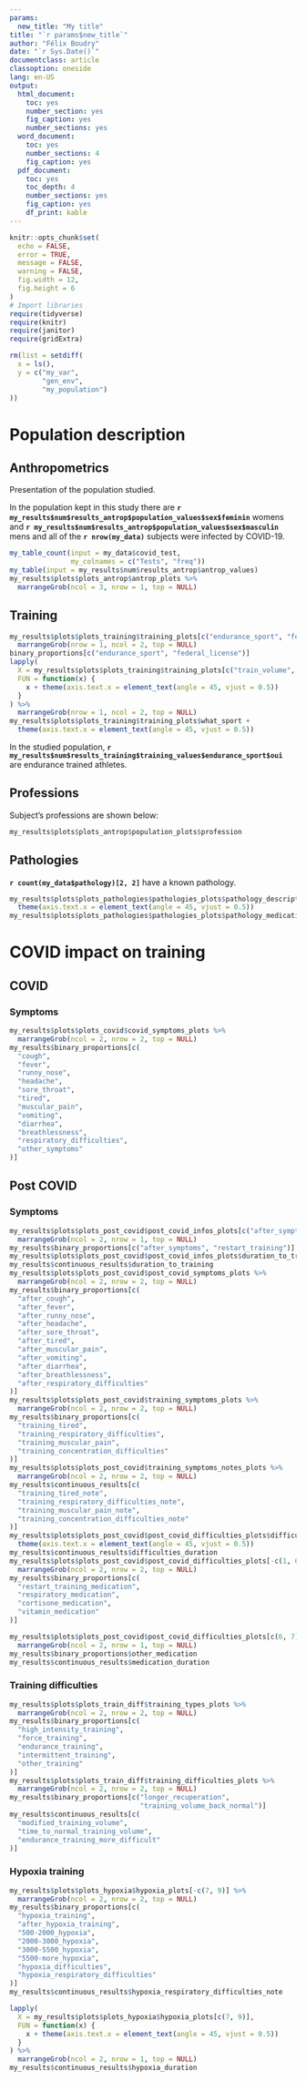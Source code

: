 ```yaml
---
params:
  new_title: "My title"
title: "`r params$new_title`"
author: "Félix Boudry"
date: "`r Sys.Date()`"
documentclass: article
classoption: oneside
lang: en-US
output:
  html_document: 
    toc: yes
    number_section: yes
    fig_caption: yes
    number_sections: yes
  word_document:
    toc: yes
    number_sections: 4
    fig_caption: yes
  pdf_document: 
    toc: yes
    toc_depth: 4
    number_sections: yes
    fig_caption: yes
    df_print: kable
---
```


```r
knitr::opts_chunk$set(
  echo = FALSE,
  error = TRUE,
  message = FALSE,
  warning = FALSE,
  fig.width = 12,
  fig.height = 6
)
# Import libraries
require(tidyverse)
require(knitr)
require(janitor)
require(gridExtra)
```

```r
rm(list = setdiff(
  x = ls(),
  y = c("my_var",
        "gen_env",
        "my_population")
))
```

# Population description

## Anthropometrics

Presentation of the population studied.

In the population kept in this study there are
**`r my_results$num$results_antrop$population_values$sex$feminin`** womens and
**`r my_results$num$results_antrop$population_values$sex$masculin`** mens and all of the
**`r nrow(my_data)`** subjects were infected by COVID-19.

```r
my_table_count(input = my_data$covid_test,
               my_colnames = c("Tests", "freq"))
my_table(input = my_results$num$results_antrop$antrop_values)
my_results$plots$plots_antrop$antrop_plots %>%
  marrangeGrob(ncol = 3, nrow = 1, top = NULL)
```

## Training

```r
my_results$plots$plots_training$training_plots[c("endurance_sport", "federal_license")] %>%
  marrangeGrob(nrow = 1, ncol = 2, top = NULL)
binary_proportions[c("endurance_sport", "federal_license")]
lapply(
  X = my_results$plots$plots_training$training_plots[c("train_volume", "train_sessions_week", "train_method")],
  FUN = function(x) {
    x + theme(axis.text.x = element_text(angle = 45, vjust = 0.5))
  }
) %>%
  marrangeGrob(nrow = 1, ncol = 2, top = NULL)
my_results$plots$plots_training$training_plots$what_sport +
  theme(axis.text.x = element_text(angle = 45, vjust = 0.5))
```

In the studied population, **`r my_results$num$results_training$training_values$endurance_sport$oui`** are endurance
trained athletes.

## Professions

Subject's professions are shown below:

```r
my_results$plots$plots_antrop$population_plots$profession
```

## Pathologies

**`r count(my_data$pathology)[2, 2]`** have a known pathology.

```r
my_results$plots$plots_pathologies$pathologies_plots$pathology_description +
  theme(axis.text.x = element_text(angle = 45, vjust = 0.5))
my_results$plots$plots_pathologies$pathologies_plots$pathology_medication
```

# COVID impact on training

## COVID

### Symptoms

```r
my_results$plots$plots_covid$covid_symptoms_plots %>%
  marrangeGrob(ncol = 2, nrow = 2, top = NULL)
my_results$binary_proportions[c(
  "cough",
  "fever",
  "runny_nose",
  "headache",
  "sore_throat",
  "tired",
  "muscular_pain",
  "vomiting",
  "diarrhea",
  "breathlessness",
  "respiratory_difficulties",
  "other_symptoms"
)]
```

## Post COVID

### Symptoms

```r
my_results$plots$plots_post_covid$post_covid_infos_plots[c("after_symptoms", "restart_training")] %>%
  marrangeGrob(ncol = 2, nrow = 1, top = NULL)
my_results$binary_proportions[c("after_symptoms", "restart_training")]
my_results$plots$plots_post_covid$post_covid_infos_plots$duration_to_training
my_results$continuous_results$duration_to_training
my_results$plots$plots_post_covid$post_covid_symptoms_plots %>%
  marrangeGrob(ncol = 2, nrow = 2, top = NULL)
my_results$binary_proportions[c(
  "after_cough",
  "after_fever",
  "after_runny_nose",
  "after_headache",
  "after_sore_throat",
  "after_tired",
  "after_muscular_pain",
  "after_vomiting",
  "after_diarrhea",
  "after_breathlessness",
  "after_respiratory_difficulties"
)]
my_results$plots$plots_post_covid$training_symptoms_plots %>%
  marrangeGrob(ncol = 2, nrow = 2, top = NULL)
my_results$binary_proportions[c(
  "training_tired",
  "training_respiratory_difficulties",
  "training_muscular_pain",
  "training_concentration_difficulties"
)]
my_results$plots$plots_post_covid$training_symptoms_notes_plots %>%
  marrangeGrob(ncol = 2, nrow = 2, top = NULL)
my_results$continuous_results[c(
  "training_tired_note",
  "training_respiratory_difficulties_note",
  "training_muscular_pain_note",
  "training_concentration_difficulties_note"
)]
my_results$plots$plots_post_covid$post_covid_difficulties_plots$difficulties_duration +
  theme(axis.text.x = element_text(angle = 45, vjust = 0.5))
my_results$continuous_results$difficulties_duration
my_results$plots$plots_post_covid$post_covid_difficulties_plots[-c(1, 6, 7)] %>%
  marrangeGrob(ncol = 2, nrow = 2, top = NULL)
my_results$binary_proportions[c(
  "restart_training_medication",
  "respiratory_medication",
  "cortisone_medication",
  "vitamin_medication"
)]
```

```r
my_results$plots$plots_post_covid$post_covid_difficulties_plots[c(6, 7)] %>%
  marrangeGrob(ncol = 2, nrow = 1, top = NULL)
my_results$binary_proportions$other_medication
my_results$continuous_results$medication_duration
```

### Training difficulties

```r
my_results$plots$plots_train_diff$training_types_plots %>%
  marrangeGrob(ncol = 2, nrow = 2, top = NULL)
my_results$binary_proportions[c(
  "high_intensity_training",
  "force_training",
  "endurance_training",
  "intermittent_training",
  "other_training"
)]
my_results$plots$plots_train_diff$training_difficulties_plots %>%
  marrangeGrob(ncol = 2, nrow = 2, top = NULL)
my_results$binary_proportions[c("longer_recuperation",
                                "training_volume_back_normal")]
my_results$continuous_results[c(
  "modified_training_volume",
  "time_to_normal_training_volume",
  "endurance_training_more_difficult"
)]
```

### Hypoxia training

```r
my_results$plots$plots_hypoxia$hypoxia_plots[-c(7, 9)] %>%
  marrangeGrob(ncol = 2, nrow = 2, top = NULL)
my_results$binary_proportions[c(
  "hypoxia_training",
  "after_hypoxia_training",
  "500-2000_hypoxia",
  "2000-3000_hypoxia",
  "3000-5500_hypoxia",
  "5500-more_hypoxia",
  "hypoxia_difficulties",
  "hypoxia_respiratory_difficulties"
)]
my_results$continuous_results$hypoxia_respiratory_difficulties_note
```

```r
lapply(
  X = my_results$plots$plots_hypoxia$hypoxia_plots[c(7, 9)],
  FUN = function(x) {
    x + theme(axis.text.x = element_text(angle = 45, vjust = 0.5))
  }
) %>%
  marrangeGrob(ncol = 2, nrow = 1, top = NULL)
my_results$continuous_results$hypoxia_duration
```

